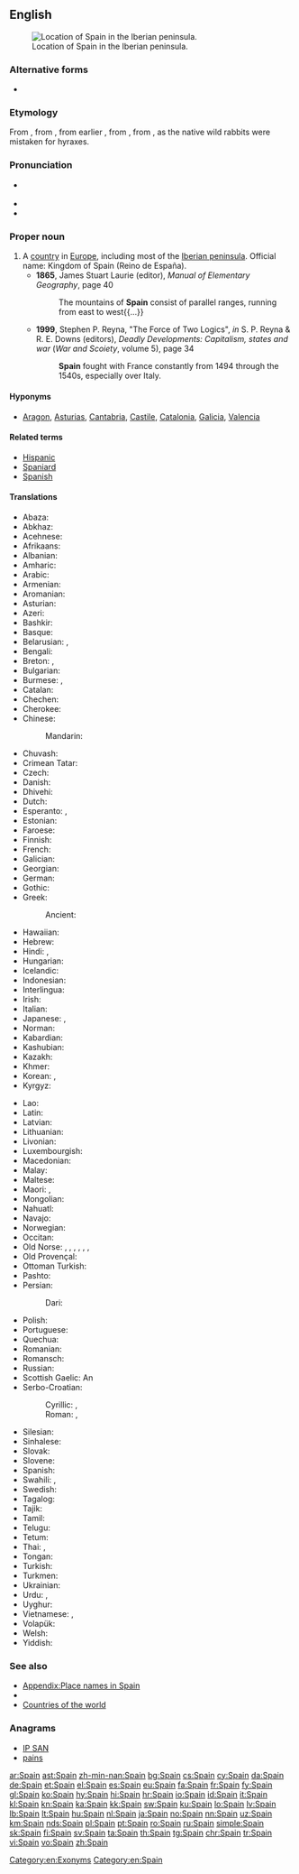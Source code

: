 {{also|spáin|spàin|'spáin}}
==English==
{{wikipedia}}
{{Wikivoyage}}
[[File:España-loc.svg|thumb|Location of Spain in the Iberian peninsula.]]

===Alternative forms===
* {{l|en|Spayen}} {{qualifier|obsolete}}

===Etymology===
From {{etyl|xno|en}} {{m|fro|Espayne}}, from {{etyl|LL.|en}} {{m|la|Spania}}, from earlier {{etyl|la|en}} {{m|la|Hispānia}}, from {{etyl|grc|en}} {{m|grc|Ἱσπανία}}, from {{etyl|phn|en}} {{m|phn|𐤀𐤉-𐤔𐤀𐤐𐤀𐤍𐤉𐤌|tr=ay-shaphanim|sc=Phnx|lit=[[hyrax]] isle}}, as the native wild rabbits were mistaken for hyraxes.

===Pronunciation===
* {{a|UK|US}} {{IPA|/speɪn/|lang=en}}
* {{audio|en-us-Spain.ogg|Audio (US)|lang=en}}
* {{rhymes|eɪn|lang=en}}

===Proper noun===
{{en-proper noun}}

# A [[country]] in [[Europe]], including most of the [[Iberian peninsula]]. Official name: Kingdom of Spain (Reino de España).
#* '''1865''', James Stuart Laurie (editor), ''Manual of Elementary Geography'', page 40
#*: The mountains of '''Spain''' consist of parallel ranges, running from east to west{{...}}
#* '''1999''', Stephen P. Reyna, "The Force of Two Logics", ''in'' S. P. Reyna & R. E. Downs (editors), ''Deadly Developments: Capitalism, states and war'' (''War and Scoiety'', volume 5), page 34
#*: '''Spain''' fought with France constantly from 1494 through the 1540s, especially over Italy.

====Hyponyms====
* {{sense|country}} [[Aragon]], [[Asturias]], [[Cantabria]], [[Castile]], [[Catalonia]], [[Galicia]], [[Valencia]]

====Related terms====
* [[Hispanic]]
* [[Spaniard]]
* [[Spanish]]

====Translations====
{{trans-top|country in Europe}}
* Abaza: {{t|abq|Испания}}
* Abkhaz: {{t|ab|Еспаниа}}
* Acehnese: {{t|ace|Seupanyo}}
* Afrikaans: {{t+|af|Spanje}}
* Albanian: {{t+|sq|Spanja}}
* Amharic: {{t|am|ስጳንያ|sc=Ethi}}
* Arabic: {{t+|ar|إسبانية|f|tr='isbánya}}
* Armenian: {{t+|hy|Իսպանիա}}
* Aromanian: {{t|rup|Ispania}}
* Asturian: {{t+|ast|España|f}}
* Azeri: {{t+|az|İspaniya}}
* Bashkir: {{t|ba|Испания}}
* Basque: {{t+|eu|Espainia}}
* Belarusian: {{t|be|Іспа́нія|f}}, {{t|be|Гішпа́нія|f}} {{qualifier|Taraškevica orthography}}
* Bengali: {{t|bn|স্পেন|tr=spen|sc=Beng}}
* Breton: {{t+|br|Spagn}}, {{t+|br|Bro-Spagn}}
* Bulgarian: {{t+|bg|Испа́ния|f}}
* Burmese: {{t|my|စပိန်နိုင်ငံ|sc=Mymr}}, {{t|my|စပိန်|sc=Mymr}}
* Catalan: {{t+|ca|Espanya|f}}
* Chechen: {{t|ce|Испани}}
* Cherokee: {{t|chr|ᏍᏆᏂᏱ|tr=Squaniyi|sc=Cher}}
* Chinese:
*: Mandarin: {{t+|cmn|西班牙|tr=Xībānyă|sc=Hani}}
* Chuvash: {{t|cv|Испани}}
* Crimean Tatar: {{t|crh|İspaniya}}
* Czech: {{t+|cs|Španělsko|n}}
* Danish: {{t+|da|Spanien}}
* Dhivehi: {{t|dv|ސްޕެއިން}}
* Dutch: {{t+|nl|Spanje}}
* Esperanto: {{t+|eo|Hispanio}}, {{t|eo|Hispanujo}}
* Estonian: {{t+|et|Hispaania}}
* Faroese: {{t|fo|Spania|n}}
* Finnish: {{t+|fi|Espanja}}
* French: {{t+|fr|Espagne|f}}
* Galician: {{t+|gl|España|f}}
* Georgian: {{t+|ka|ესპანეთი|sc=Geor}}
* German: {{t+|de|Spanien|n}}
* Gothic: {{t|got|𐌷𐌴𐌹𐍃𐍀𐌰𐌽𐌾𐌰|m|tr=Heispanja|sc=Goth}}
* Greek: {{t+|el|Ισπανία|f}}
*: Ancient: {{t|grc|Ἱσπανία|f|tr=Hispanía|sc=polytonic}}
* Hawaiian: {{t|haw|Sepania}}
* Hebrew: {{t+|he|ספרד|tr=sfarad|sc=Hebr}}
* Hindi: {{t+|hi|स्पेन|tr=spen|sc=Deva}}, {{t|hi|इस्पैन|tr=ispen|sc=Deva}}
* Hungarian: {{t+|hu|Spanyolország}}
* Icelandic: {{t+|is|Spánn|m}}
* Indonesian: {{t|id|Spanyol}}
* Interlingua: {{t+|ia|Espania}}
* Irish: {{t|ga|Spáinn|f|alt=An Spáinn}}
* Italian: {{t+|it|Spagna|f}}
* Japanese: {{t+|ja|スペイン|tr=Supéin}}, {{t+|ja|西班牙|tr=Supéin}} {{qualifier|obsolete}}
* Norman: {{t|nrf|Espangne|f}}
* Kabardian: {{t|kbd|Испание}}
* Kashubian: {{t|csb|Szpańskô}}
* Kazakh: {{t+|kk|Испания|sc=Cyrl}}
* Khmer: {{t|km|អេស្ប៉ាញ|tr=’ēspāña|sc=Khmr}}
* Korean: {{t+|ko|스페인|tr=Seupein|sc=Kore}}, {{t+|ko|에스파냐|sc=Kore}}
* Kyrgyz: {{t|ky|Испания|sc=Cyrl}}
{{trans-mid}}
* Lao: {{t|lo|ສະເປນ|sc=Laoo}}
* Latin: {{t+|la|Hispania|f}}
* Latvian: {{t+|lv|Spānija|f}}
* Lithuanian: {{t+|lt|Ispanija|f}}
* Livonian: {{t|liv|Spāņmō}}
* Luxembourgish: {{t+|lb|Spuenien|n}}
* Macedonian: {{t+|mk|Шпанија|f|sc=Cyrl}}
* Malay: {{t|ms|Sepanyol}}
* Maltese: {{t|mt|Spanja}}
* Maori: {{t|mi|Peina}}, {{t|mi|Peina}}
* Mongolian: {{t|mn|Испани|sc=Cyrl}}
* Nahuatl: {{t|nah|Caxtillān}}
* Navajo: {{t|nv|Dibé diníí bikéyah}}
* Norwegian: {{t+|no|Spania}}
* Occitan: {{t+|oc|Espanha|f}}
* Old Norse: {{t|non|Ispanía}}, {{t|non|Ispaníaland|n}}, {{t|non|Spánn|m}}, {{t|non|Spánland|n}}, {{t|non|Spánaland|n}}, {{t|non|Spanía|n}}, {{t|non|Spaníaland|n}}
* Old Provençal: {{t|pro|Espagna}}
* Ottoman Turkish: {{t|ota|اسپانیا|tr=İspanya}}
* Pashto: {{t|ps|اسپانيا|f|tr=Ispānyā}}
* Persian: {{t+|fa|اسپانیا|tr=Espâniya}}
*: Dari: {{t|fa|هسپانیه|tr=Hespâniye}}
* Polish: {{t+|pl|Hiszpania|f}}
* Portuguese: {{t+|pt|Espanha|f}}
* Quechua: {{t|qu|Ispaña}}
* Romanian: {{t+|ro|Spania|f}}
* Romansch: {{t|rm|Spagna|f}}
* Russian: {{t+|ru|Испа́ния|f}}
* Scottish Gaelic: An {{t|gd|Spàinn|f}}
* Serbo-Croatian:
*: Cyrillic: {{t|sh|Шпанија|f}}, {{t|sh|Шпањолска|f}}
*: Roman: {{t+|sh|Španija|f}}, {{t+|sh|Španjolska|f}}
* Silesian: {{t|szl|Szpańijo|f}}
* Sinhalese: {{t|si|ස්පාඤ්ඤය|sc=Sinh}}
* Slovak: {{t|sk|Španielsko|n}}
* Slovene: {{t|sl|Špánija|f}}
* Spanish: {{t+|es|España|f}}
* Swahili: {{t+|sw|Uhispani}}, {{t|sw|Uspanya}}
* Swedish: {{t+|sv|Spanien}}
* Tagalog: {{t+|tl|Espanya}}
* Tajik: {{t+|tg|Испониё|sc=Cyrl}}
* Tamil: {{t|ta|ஸ்பெயின்|sc=Taml}}
* Telugu: {{t|te|స్పెయిన|sc=Telu}}
* Tetum: {{t|tet|Espanya}}
* Thai: {{t+|th|สเปน|tr=spēn|sc=Thai}}, {{t+|th|ประเทศสเปน|tr=bpràtêt sàbpen}}
* Tongan: {{t|to|Sepeni}}
* Turkish: {{t+|tr|İspanya}}
* Turkmen: {{t|tk|Ispaniýa}}
* Ukrainian: {{t+|uk|Іспа́нія|f}}
* Urdu: {{t|ur|سپین|tr=spen|sc=ur-Arab}}, {{t|ur|اسپین|tr=ispen|sc=ur-Arab}}
* Uyghur: {{t|ug|ئىسپانىيە}}
* Vietnamese: {{t+|vi|Tây Ban Nha|tr=西班牙}}, {{t+|vi|Y Pha Nho|tr=伊坡伩}} {{qualifier|archaic}}
* Volapük: {{t+|vo|Spanyän}}
* Welsh: {{t+|cy|Sbaen|f}}
* Yiddish: {{t|yi|שפּאַניע|tr=shpanye}}
{{trans-bottom}}

===See also===
* [[Appendix:Place names in Spain]]
* {{list:countries of Europe/en}}
* [[Appendix:Countries of the world|Countries of the world]]

===Anagrams===
* [[IP SAN#English|IP SAN]]
* [[pains#English|pains]]

[[Category:en:Exonyms]]
[[Category:en:Spain]]

[[ar:Spain]]
[[ast:Spain]]
[[zh-min-nan:Spain]]
[[bg:Spain]]
[[cs:Spain]]
[[cy:Spain]]
[[da:Spain]]
[[de:Spain]]
[[et:Spain]]
[[el:Spain]]
[[es:Spain]]
[[eu:Spain]]
[[fa:Spain]]
[[fr:Spain]]
[[fy:Spain]]
[[gl:Spain]]
[[ko:Spain]]
[[hy:Spain]]
[[hi:Spain]]
[[hr:Spain]]
[[io:Spain]]
[[id:Spain]]
[[it:Spain]]
[[kl:Spain]]
[[kn:Spain]]
[[ka:Spain]]
[[kk:Spain]]
[[sw:Spain]]
[[ku:Spain]]
[[lo:Spain]]
[[lv:Spain]]
[[lb:Spain]]
[[lt:Spain]]
[[hu:Spain]]
[[nl:Spain]]
[[ja:Spain]]
[[no:Spain]]
[[nn:Spain]]
[[uz:Spain]]
[[km:Spain]]
[[nds:Spain]]
[[pl:Spain]]
[[pt:Spain]]
[[ro:Spain]]
[[ru:Spain]]
[[simple:Spain]]
[[sk:Spain]]
[[fi:Spain]]
[[sv:Spain]]
[[ta:Spain]]
[[th:Spain]]
[[tg:Spain]]
[[chr:Spain]]
[[tr:Spain]]
[[vi:Spain]]
[[vo:Spain]]
[[zh:Spain]]